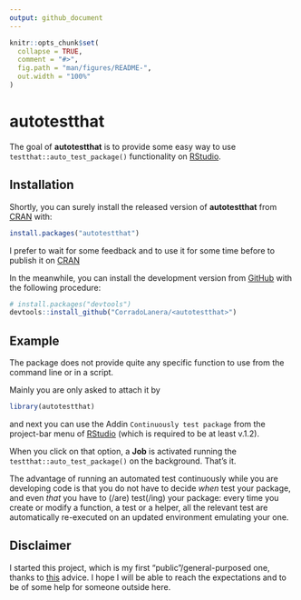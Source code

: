 ```yaml
---
output: github_document
---
```


<!-- README.md is generated from README.Rmd. Please edit that file -->

```r
knitr::opts_chunk$set(
  collapse = TRUE,
  comment = "#>",
  fig.path = "man/figures/README-",
  out.width = "100%"
)
```
# autotestthat

<!-- badges: start -->
<!-- badges: end -->

The goal of **autotestthat** is to provide some easy way to use `testthat::auto_test_package()` functionality on [RStudio](https://www.rstudio.com/).

## Installation

Shortly, you can surely install the released version of **autotestthat**
from [CRAN](https://CRAN.R-project.org) with:

``` r
install.packages("autotestthat")
```

I prefer to wait for some feedback and to use it for some time before to
publish it on [CRAN](https://CRAN.R-project.org)

In the meanwhile, you can install the development version from
[GitHub](https://github.com/) with the following procedure:

```r
# install.packages("devtools")
devtools::install_github("CorradoLanera/<autotestthat>")
```

## Example

The package does not provide quite any specific function to use from the
command line or in a script.

Mainly you are only asked to attach it by

```r
library(autotestthat)
```

and next you can use the Addin `Continuously test package` from the
project-bar menu of [RStudio](https://www.rstudio.com/) (which is
required to be at least v.1.2).

When you click on that option, a **Job** is activated running the
`testthat::auto_test_package()` on the background. That's it.

The advantage of running an automated test continuously while you are
developing code is that you do not have to decide _when_ test your
package, and even _that_ you have to (/are) test(/ing) your package:
every time you create or modify a function, a test or a helper, all the
relevant test are automatically re-executed on an updated environment
emulating your one.

## Disclaimer
I started this project, which is my first "public"/general-purposed one,
thanks to
[this](https://github.com/r-lib/testthat/pull/892#issuecomment-513226687) advice. I hope I will be able to reach the expectations and to be of
some help for someone outside here.
